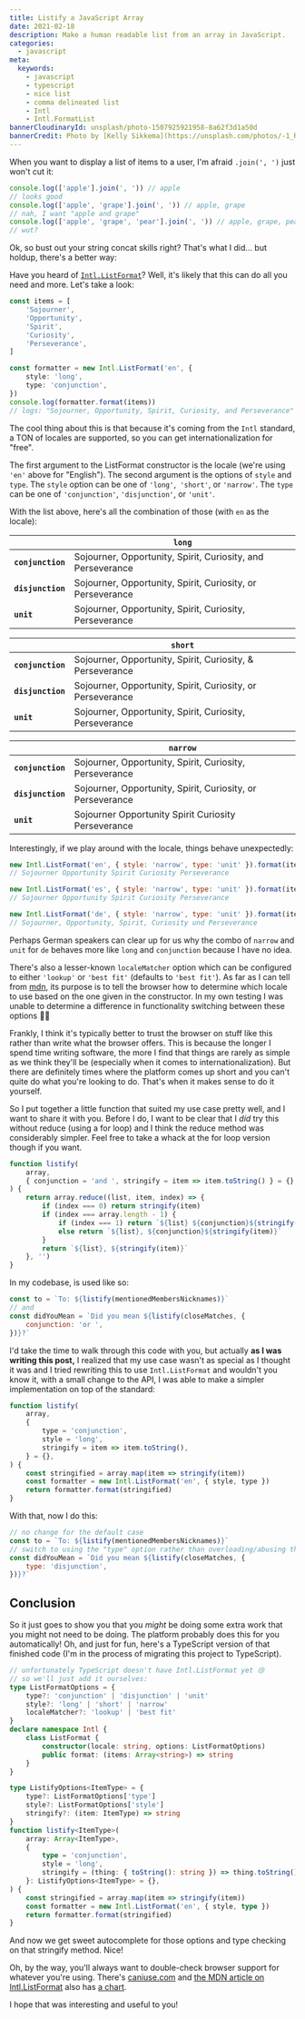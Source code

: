 ```yaml
---
title: Listify a JavaScript Array
date: 2021-02-18
description: Make a human readable list from an array in JavaScript.
categories:
  - javascript
meta:
  keywords:
    - javascript
    - typescript
    - nice list
    - comma delineated list
    - Intl
    - Intl.FormatList
bannerCloudinaryId: unsplash/photo-1507925921958-8a62f3d1a50d
bannerCredit: Photo by [Kelly Sikkema](https://unsplash.com/photos/-1_RZL8BGBM)
---
```


When you want to display a list of items to a user, I'm afraid `.join(', ')`
just won't cut it:

```js
console.log(['apple'].join(', ')) // apple
// looks good
console.log(['apple', 'grape'].join(', ')) // apple, grape
// nah, I want "apple and grape"
console.log(['apple', 'grape', 'pear'].join(', ')) // apple, grape, pear
// wut?
```

Ok, so bust out your string concat skills right? That's what I did... but
holdup, there's a better way:

Have you heard of
[`Intl.ListFormat`](https://developer.mozilla.org/en-US/docs/Web/JavaScript/Reference/Global_Objects/Intl/ListFormat)?
Well, it's likely that this can do all you need and more. Let's take a look:

```ts
const items = [
	'Sojourner',
	'Opportunity',
	'Spirit',
	'Curiosity',
	'Perseverance',
]

const formatter = new Intl.ListFormat('en', {
	style: 'long',
	type: 'conjunction',
})
console.log(formatter.format(items))
// logs: "Sojourner, Opportunity, Spirit, Curiosity, and Perseverance"
```

The cool thing about this is that because it's coming from the `Intl` standard,
a TON of locales are supported, so you can get internationalization for "free".

The first argument to the ListFormat constructor is the locale (we're using
`'en'` above for "English"). The second argument is the options of `style` and
`type`. The `style` option can be one of `'long'`,` 'short'`, or `'narrow'`. The
`type` can be one of `'conjunction'`, `'disjunction'`, or `'unit'`.

With the list above, here's all the combination of those (with `en` as the
locale):

|                   | **`long`**                                                  |
| ----------------- | ----------------------------------------------------------- |
| **`conjunction`** | Sojourner, Opportunity, Spirit, Curiosity, and Perseverance |
| **`disjunction`** | Sojourner, Opportunity, Spirit, Curiosity, or Perseverance  |
| **`unit`**        | Sojourner, Opportunity, Spirit, Curiosity, Perseverance     |

|                   | **`short`**                                                |
| ----------------- | ---------------------------------------------------------- |
| **`conjunction`** | Sojourner, Opportunity, Spirit, Curiosity, & Perseverance  |
| **`disjunction`** | Sojourner, Opportunity, Spirit, Curiosity, or Perseverance |
| **`unit`**        | Sojourner, Opportunity, Spirit, Curiosity, Perseverance    |

|                   | **`narrow`**                                               |
| ----------------- | ---------------------------------------------------------- |
| **`conjunction`** | Sojourner, Opportunity, Spirit, Curiosity, Perseverance    |
| **`disjunction`** | Sojourner, Opportunity, Spirit, Curiosity, or Perseverance |
| **`unit`**        | Sojourner Opportunity Spirit Curiosity Perseverance        |

Interestingly, if we play around with the locale, things behave unexpectedly:

```js
new Intl.ListFormat('en', { style: 'narrow', type: 'unit' }).format(items)
// Sojourner Opportunity Spirit Curiosity Perseverance

new Intl.ListFormat('es', { style: 'narrow', type: 'unit' }).format(items)
// Sojourner Opportunity Spirit Curiosity Perseverance

new Intl.ListFormat('de', { style: 'narrow', type: 'unit' }).format(items)
// Sojourner, Opportunity, Spirit, Curiosity und Perseverance
```

Perhaps German speakers can clear up for us why the combo of `narrow` and `unit`
for `de` behaves more like `long` and `conjunction` because I have no idea.

There's also a lesser-known `localeMatcher` option which can be configured to
either `'lookup'` or `'best fit'` (defaults to `'best fit'`). As far as I can
tell from
[mdn](https://developer.mozilla.org/en-US/docs/Web/JavaScript/Reference/Global_Objects/Intl#locale_negotiation),
its purpose is to tell the browser how to determine which locale to use based on
the one given in the constructor. In my own testing I was unable to determine a
difference in functionality switching between these options 🤷‍♂️

Frankly, I think it's typically better to trust the browser on stuff like this
rather than write what the browser offers. This is because the longer I spend
time writing software, the more I find that things are rarely as simple as we
think they'll be (especially when it comes to internationalization). But there
are definitely times where the platform comes up short and you can't quite do
what you're looking to do. That's when it makes sense to do it yourself.

So I put together a little function that suited my use case pretty well, and I
want to share it with you. Before I do, I want to be clear that I _did_ try this
without reduce (using a for loop) and I think the reduce method was considerably
simpler. Feel free to take a whack at the for loop version though if you want.

```js
function listify(
	array,
	{ conjunction = 'and ', stringify = item => item.toString() } = {},
) {
	return array.reduce((list, item, index) => {
		if (index === 0) return stringify(item)
		if (index === array.length - 1) {
			if (index === 1) return `${list} ${conjunction}${stringify(item)}`
			else return `${list}, ${conjunction}${stringify(item)}`
		}
		return `${list}, ${stringify(item)}`
	}, '')
}
```

In my codebase, is used like so:

```js
const to = `To: ${listify(mentionedMembersNicknames)}`
// and
const didYouMean = `Did you mean ${listify(closeMatches, {
	conjunction: 'or ',
})}?`
```

I'd take the time to walk through this code with you, but actually **as I was
writing this post,** I realized that my use case wasn't as special as I thought
it was and I tried rewriting this to use `Intl.ListFormat` and wouldn't you know
it, with a small change to the API, I was able to make a simpler implementation
on top of the standard:

```js
function listify(
	array,
	{
		type = 'conjunction',
		style = 'long',
		stringify = item => item.toString(),
	} = {},
) {
	const stringified = array.map(item => stringify(item))
	const formatter = new Intl.ListFormat('en', { style, type })
	return formatter.format(stringified)
}
```

With that, now I do this:

```js
// no change for the default case
const to = `To: ${listify(mentionedMembersNicknames)}`
// switch to using the "type" option rather than overloading/abusing the term "conjunction"
const didYouMean = `Did you mean ${listify(closeMatches, {
	type: 'disjunction',
})}?`
```

## Conclusion

So it just goes to show you that you _might_ be doing some extra work that you
might not need to be doing. The platform probably does this for you
automatically! Oh, and just for fun, here's a TypeScript version of that
finished code (I'm in the process of migrating this project to TypeScript).

```ts
// unfortunately TypeScript doesn't have Intl.ListFormat yet 😢
// so we'll just add it ourselves:
type ListFormatOptions = {
	type?: 'conjunction' | 'disjunction' | 'unit'
	style?: 'long' | 'short' | 'narrow'
	localeMatcher?: 'lookup' | 'best fit'
}
declare namespace Intl {
	class ListFormat {
		constructor(locale: string, options: ListFormatOptions)
		public format: (items: Array<string>) => string
	}
}

type ListifyOptions<ItemType> = {
	type?: ListFormatOptions['type']
	style?: ListFormatOptions['style']
	stringify?: (item: ItemType) => string
}
function listify<ItemType>(
	array: Array<ItemType>,
	{
		type = 'conjunction',
		style = 'long',
		stringify = (thing: { toString(): string }) => thing.toString(),
	}: ListifyOptions<ItemType> = {},
) {
	const stringified = array.map(item => stringify(item))
	const formatter = new Intl.ListFormat('en', { style, type })
	return formatter.format(stringified)
}
```

And now we get sweet autocomplete for those options and type checking on that
stringify method. Nice!

Oh, by the way, you'll always want to double-check browser support for whatever
you're using. There's [caniuse.com](https://caniuse.com/?search=listformat) and
[the MDN article on Intl.ListFormat](https://developer.mozilla.org/en-US/docs/Web/JavaScript/Reference/Global_Objects/Intl/ListFormat)
also has
[a chart](https://developer.mozilla.org/en-US/docs/Web/JavaScript/Reference/Global_Objects/Intl/ListFormat#browser_compatibility).

I hope that was interesting and useful to you!

